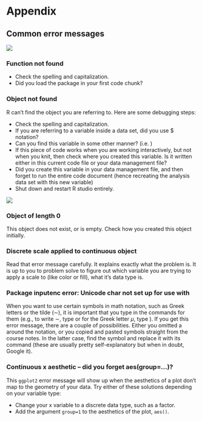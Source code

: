 # Appendix {.unnumbered}

## Common error messages

![](images/monster_debugging.png)

### Function not found

- Check the spelling and capitalization. 
- Did you load the package in your first code chunk?

### Object not found
R can't find the object you are referring to. Here are some debugging steps:

- Check the spelling and capitalization. 
- If you are referring to a variable inside a data set, did you use \$ notation?
- Can you find this variable in some other manner? (i.e. \R{head(var)})
- If this piece of code works when you are working interactively, but not when you knit, then check where you created this variable. Is it written either in this current code file or your data management file? 
- Did you create this variable in your data management file, and then forget to run the entire code document (hence recreating the analysis data set with this new variable)
- Shut down and restart R studio entirely. 

![](images/monster_abort.png)

### Object of length 0
This object does not exist, or is empty. Check how you created this object initially. 

### Discrete scale applied to continuous object
Read that error message carefully. It explains exactly what the problem is. It is up to you to problem solve to figure out which variable you are trying to apply a scale to (like color or fill), what it's data type is. 

### Package inputenc error: Unicode char not set up for use with \LaTeX

When you want to use certain symbols in math notation, such as Greek letters or the tilde ($\sim$), it is important that you type in the \LaTeX  commands for them (e.g., to write $\sim$, type \verb!$\sim$! or for the Greek letter $\mu$, type \verb!$\mu$!). If you get this error message, there are a couple of possibilities. Either you omitted a \R{\$} around the notation, or you copied and pasted symbols straight from the course notes. In the latter case, find the symbol and replace it with its \LaTeX  command (these are usually pretty self-explanatory but when in doubt, Google it).

### Continuous x aesthetic -- did you forget aes(group=...)?
This `ggplot2` error message will show up when the aesthetics of a plot don't map to the geometry of your data. Try either of these solutions depending on your variable type:

- Change your x variable to a discrete data type, such as a factor.
- Add the argument `group=1` to the aesthetics of the plot, `aes()`.

